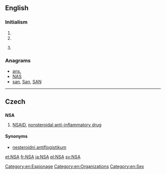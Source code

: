 {{also|-nsa|-nsä}}
==English==

===Initialism===
{{en-initialism}}

# {{initialism of|no strings attached|No strings attached}}
# {{initialism of|[[not]] [[sexually]] [[active]]}}
# {{government|USA}} {{initialism of|w:National Security Agency|National Security Agency}}

===Anagrams===
* [[ans.#English|ans.]] 
* [[NAS#English|NAS]]
* [[san#English|san]], [[San#English|San]], [[SAN#English|SAN]]

[[Category:en:Espionage]]

----

==Czech==

==={{acronym-old|cs}}===
'''NSA'''

# [[NSAID]], [[nonsteroidal anti-inflammatory drug]]

====Synonyms====
* [[nesteroidní antiflogistikum]] {{n}}

[[Category:en:Organizations]]
[[Category:en:Sex]]

[[et:NSA]]
[[fr:NSA]]
[[ja:NSA]]
[[pl:NSA]]
[[sv:NSA]]